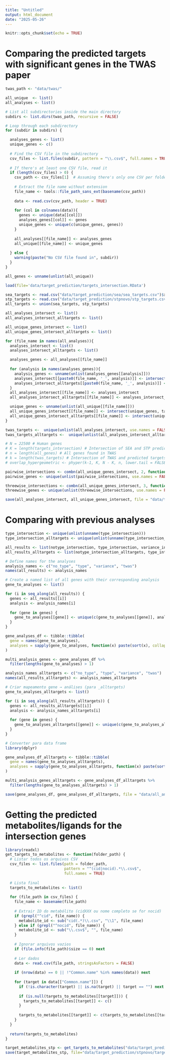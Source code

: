 ```yaml
---
title: "Untitled"
output: html_document
date: "2025-05-26"
---
```


```r
knitr::opts_chunk$set(echo = TRUE)
```


# Comparing the predicted targets with significant genes in the TWAS paper

```r
twas_path <- "data/twas/"

all_unique  <- list()
all_analyses <- list()

# List all subdirectories inside the main directory
subdirs <- list.dirs(twas_path, recursive = FALSE)

# Loop through each subdirectory
for (subdir in subdirs) {

  analyses_genes <- list()
  unique_genes <- c()
  
  # Find the CSV file in the subdirectory
  csv_files <- list.files(subdir, pattern = "\\.csv$", full.names = TRUE)
  
  # If there's at least one CSV file, read it
  if (length(csv_files) > 0) {
    csv_path <- csv_files[1]  # Assuming there's only one CSV per folder
    
    # Extract the file name without extension
    file_name <- tools::file_path_sans_ext(basename(csv_path))
    
    data <- read.csv(csv_path, header = TRUE)
    
    for (col in colnames(data)){
      genes <- unique(data[[col]])
      analyses_genes[[col]] <- genes
      unique_genes <- unique(c(unique_genes, genes))
    }
    
    all_analyses[[file_name]] <- analyses_genes
    all_unique[[file_name]] <- unique_genes
    
  } else {
    warning(paste("No CSV file found in", subdir))
  }
}

all_genes <- unname(unlist(all_unique))
```

```r
load(file='data/target_prediction/targets_intersection.RData')

sea_targets <- read.csv("data/target_prediction/sea/sea_targets.csv")$x
stp_targets <- read.csv("data/target_prediction/stpnovo/stp_targets.csv")$x
all_targets <- union(sea_targets, stp_targets)

all_analyses_intersect <- list()
all_analyses_intersect_alltargets <- list()

all_unique_genes_intersect <- list()
all_unique_genes_intersect_alltargets <- list()

for (file_name in names(all_analyses)){
  analyses_intersect <- list()
  analyses_intersect_alltargets <- list()

  analyses_genes <- all_analyses[[file_name]]
  
  for (analysis in names(analyses_genes)){
    analysis_genes <- unname(unlist(analyses_genes[[analysis]]))
    analyses_intersect[[paste0(file_name, '_', analysis)]] <- intersect(analysis_genes, targets_intersection)
    analyses_intersect_alltargets[[paste0(file_name, '_', analysis)]] <- intersect(analysis_genes, all_targets)
  }
  all_analyses_intersect[[file_name]] <- analyses_intersect
  all_analyses_intersect_alltargets[[file_name]] <- analyses_intersect_alltargets

  unique_genes <- unname(unlist(all_unique[[file_name]]))
  all_unique_genes_intersect[[file_name]] <- intersect(unique_genes, targets_intersection)
  all_unique_genes_intersect_alltargets[[file_name]] <- intersect(unique_genes, all_targets)
}

twas_targets <-  unique(unlist(all_analyses_intersect, use.names = FALSE))
twas_targets_alltargets <-  unique(unlist(all_analyses_intersect_alltargets, use.names = FALSE))

# N = 22500 # Human genes
# K = length(targets_intersection) # Intersection of SEA and STP predicted targets
# n = length(all_genes) # All genes found in TWAS
# k = length(twas_targets) # Intersection of TWAS and predicted targets
# overlap_hypergeometric <- phyper(k-1, K, N - K, n, lower.tail = FALSE)

pairwise_intersections <- combn(all_unique_genes_intersect, 2, function(x) intersect(x[[1]], x[[2]]), simplify = FALSE)
pairwise_genes <- unique(unlist(pairwise_intersections, use.names = FALSE))

threewise_intersections <- combn(all_unique_genes_intersect, 3, function(x) Reduce(intersect, x), simplify = FALSE)
threewise_genes <- unique(unlist(threewise_intersections, use.names = FALSE))

save(all_analyses_intersect, all_unique_genes_intersect, file = "data/twas/intersections.RData")
```


# Comparing with previous analyses

```r
type_intersection <- unique(unlist(unname(type_intersection)))
type_intersection_alltargets <- unique(unlist(unname(type_intersection_alltargets)))

all_results <- list(notype_intersection, type_intersection, variance_intersection, twas_targets)
all_results_alltargets <- list(notype_intersection_alltargets, type_intersection_alltargets, variance_intersection_alltargets, twas_targets_alltargets)

# Define names for the analyses
analysis_names <- c("no_type", "type", "variance", "twas")
names(all_results) <- analysis_names

# Create a named list of all genes with their corresponding analysis
gene_to_analyses <- list()

for (i in seq_along(all_results)) {
  genes <- all_results[[i]]
  analysis <- analysis_names[i]
  
  for (gene in genes) {
    gene_to_analyses[[gene]] <- unique(c(gene_to_analyses[[gene]], analysis))
  }
}

gene_analyses_df <- tibble::tibble(
  gene = names(gene_to_analyses),
  analyses = sapply(gene_to_analyses, function(x) paste(sort(x), collapse = ","))
)

multi_analysis_genes <- gene_analyses_df %>% 
  filter(lengths(gene_to_analyses) > 1)
```

```r
analysis_names_alltargets <- c("no_type", "type", "variance", "twas")
names(all_results_alltargets) <- analysis_names_alltargets

# Criar mapeamento gene → análises (para _alltargets)
gene_to_analyses_alltargets <- list()

for (i in seq_along(all_results_alltargets)) {
  genes <- all_results_alltargets[[i]]
  analysis <- analysis_names_alltargets[i]
  
  for (gene in genes) {
    gene_to_analyses_alltargets[[gene]] <- unique(c(gene_to_analyses_alltargets[[gene]], analysis))
  }
}

# Converter para data frame
library(dplyr)

gene_analyses_df_alltargets <- tibble::tibble(
  gene = names(gene_to_analyses_alltargets),
  analyses = sapply(gene_to_analyses_alltargets, function(x) paste(sort(x), collapse = ","))
)

multi_analysis_genes_alltargets <- gene_analyses_df_alltargets %>% 
  filter(lengths(gene_to_analyses_alltargets) > 1)

save(gene_analyses_df, gene_analyses_df_alltargets, file = "data/all_analyses_comparison.RData")
```

# Getting the predicted metabolites/ligands for the intersection genes

```r
library(readxl)
get_targets_to_metabolites <- function(folder_path) {
  # Listar todos os arquivos CSV
  csv_files <- list.files(path = folder_path, 
                          pattern = "^(cid|nocid).*\\.csv$", 
                          full.names = TRUE)
  
  # Lista final
  targets_to_metabolites <- list()
  
  for (file_path in csv_files) {
    file_name <- basename(file_path)
    
    # Extrair ID do metabólito (cidXXX ou nome completo se for nocid)
    if (grepl("^cid", file_name)) {
      metabolite_id <- sub("cid(.*)\\.csv", "\\1", file_name)
    } else if (grepl("^nocid", file_name)) {
      metabolite_id <- sub("\\.csv$", "", file_name)
    }
    
    # Ignorar arquivos vazios
    if (file.info(file_path)$size == 0) next
    
    # Ler dados
    data <- read.csv(file_path, stringsAsFactors = FALSE)
    
    if (nrow(data) == 0 || !"Common.name" %in% names(data)) next
    
    for (target in data[["Common.name"]]) {
      if (!is.character(target) || is.na(target) || target == "") next
      
      if (is.null(targets_to_metabolites[[target]])) {
        targets_to_metabolites[[target]] <- c()
      }
      
      targets_to_metabolites[[target]] <- c(targets_to_metabolites[[target]], metabolite_id)
    }
  }
  
  return(targets_to_metabolites)
}

target_metabolites_stp <- get_targets_to_metabolites("data/target_prediction/stpnovo")
save(target_metabolites_stp, file="data/target_prediction/stpnovo/target_metabolites_stp.RData")
```